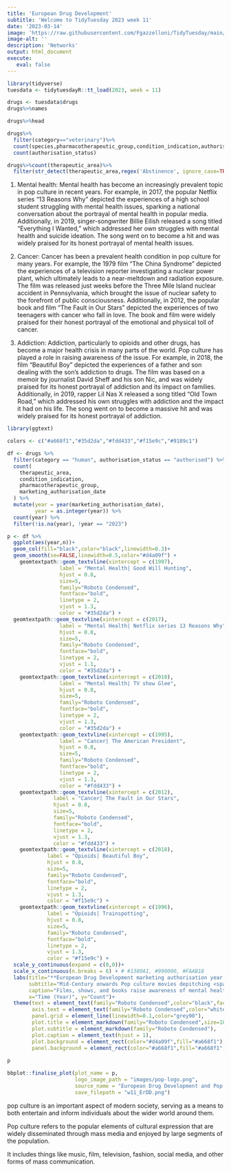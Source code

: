 ```yaml
---
title: 'European Drug Development'
subtitle: 'Welcome to TidyTuesday 2023 week 11'
date: '2023-03-14'
image: 'https://raw.githubusercontent.com/Fgazzelloni/TidyTuesday/main/data/2023/w11_ErDD/w11_ErDD.png'
image-alt: ''
description: 'Networks'
output: html_document
execute: 
   eval: false
---
```

```r
library(tidyverse)
tuesdata <- tidytuesdayR::tt_load(2023, week = 11)
```


```r
drugs <- tuesdata$drugs
drugs%>%names
```


```r
drugs%>%head
```




```r
drugs%>%
  filter(category=="veterinary")%>%
  count(species,pharmacotherapeutic_group,condition_indication,authorisation_status)%>%
  count(authorisation_status)
```




```r
drugs%>%count(therapeutic_area)%>%
  filter(str_detect(therapeutic_area,regex('Abstinence', ignore_case=TRUE)))
```


1. Mental health: Mental health has become an increasingly prevalent topic in pop culture in recent years. For example, in 2017, the popular Netflix series "13 Reasons Why" depicted the experiences of a high school student struggling with mental health issues, sparking a national conversation about the portrayal of mental health in popular media. Additionally, in 2019, singer-songwriter Billie Eilish released a song titled "Everything I Wanted," which addressed her own struggles with mental health and suicide ideation. The song went on to become a hit and was widely praised for its honest portrayal of mental health issues.



2. Cancer: Cancer has been a prevalent health condition in pop culture for many years. For example, the 1979 film "The China Syndrome" depicted the experiences of a television reporter investigating a nuclear power plant, which ultimately leads to a near-meltdown and radiation exposure. The film was released just weeks before the Three Mile Island nuclear accident in Pennsylvania, which brought the issue of nuclear safety to the forefront of public consciousness. Additionally, in 2012, the popular book and film "The Fault in Our Stars" depicted the experiences of two teenagers with cancer who fall in love. The book and film were widely praised for their honest portrayal of the emotional and physical toll of cancer.



3. Addiction: Addiction, particularly to opioids and other drugs, has become a major health crisis in many parts of the world. Pop culture has played a role in raising awareness of the issue. For example, in 2018, the film "Beautiful Boy" depicted the experiences of a father and son dealing with the son's addiction to drugs. The film was based on a memoir by journalist David Sheff and his son Nic, and was widely praised for its honest portrayal of addiction and its impact on families. Additionally, in 2019, rapper Lil Nas X released a song titled "Old Town Road," which addressed his own struggles with addiction and the impact it had on his life. The song went on to become a massive hit and was widely praised for its honest portrayal of addiction.



```r
library(ggtext)
```


```r
colors <- c("#a668f1","#35d2da","#fdd433","#f15e9c","#9189c1")
```

```r
df <- drugs %>%
  filter(category == "human", authorisation_status == "authorised") %>%
  count(
    therapeutic_area,
    condition_indication,
    pharmacotherapeutic_group,
    marketing_authorisation_date
  ) %>%
  mutate(year = year(marketing_authorisation_date),
         year = as.integer(year)) %>%
  count(year) %>%
  filter(!is.na(year), !year == "2023")
```


```r
p <- df %>%
  ggplot(aes(year,n))+
  geom_col(fill="black",color="black",linewidth=0.3)+
  geom_smooth(se=FALSE,linewidth=0.5,color="#d4a09f") +
    geomtextpath::geom_textvline(xintercept = c(1997), 
                 label = "Mental Health| Good Will Hunting", 
                 hjust = 0.8,
                 size=5,
                 family="Roboto Condensed",
                 fontface="bold",
                 linetype = 2, 
                 vjust = 1.3, 
                 color = "#35d2da") +
  geomtextpath::geom_textvline(xintercept = c(2017), 
                 label = "Mental Health| Netflix series 13 Reasons Why", 
                 hjust = 0.8,
                 size=5,
                 family="Roboto Condensed",
                 fontface="bold",
                 linetype = 2, 
                 vjust = 1.1, 
                 color = "#35d2da") +
    geomtextpath::geom_textvline(xintercept = c(2010), 
                 label = "Mental Health| TV show Glee", 
                 hjust = 0.8,
                 size=5,
                 family="Roboto Condensed",
                 fontface="bold",
                 linetype = 2, 
                 vjust = 1.3, 
                 color = "#35d2da") +
    geomtextpath::geom_textvline(xintercept = c(1995), 
                 label = "Cancer| The American President", 
                 hjust = 0.8,
                 size=5,
                 family="Roboto Condensed",
                 fontface="bold",
                 linetype = 2, 
                 vjust = 1.3, 
                 color = "#fdd433") +
    geomtextpath::geom_textvline(xintercept = c(2012), 
               label = "Cancer| The Fault in Our Stars", 
               hjust = 0.8,
               size=5,
               family="Roboto Condensed",
               fontface="bold",
               linetype = 2, 
               vjust = 1.3, 
               color = "#fdd433") +
    geomtextpath::geom_textvline(xintercept = c(2018), 
             label = "Opioids| Beautiful Boy", 
             hjust = 0.8,
             size=5,
             family="Roboto Condensed",
             fontface="bold",
             linetype = 2, 
             vjust = 1.3, 
             color = "#f15e9c") +
    geomtextpath::geom_textvline(xintercept = c(1996), 
             label = "Opioids| Trainspotting", 
             hjust = 0.8,
             size=5,
             family="Roboto Condensed",
             fontface="bold",
             linetype = 2, 
             vjust = 1.3, 
             color = "#f15e9c") +
  scale_y_continuous(expand = c(0,0))+
  scale_x_continuous(n.breaks = 6) + # #1380A1, #990000, #FAAB18
  labs(title="**European Drug Development marketing authorisation year trend**",
       subtitle="Mid-Century onwards Pop culture movies depitching <span style='color:#35d2da;'>Mental health</span>,<span style='color:#fdd433;'>Cancer</span>, and <span style='color:#f15e9c;'>Opioids addiction</span>",
       caption="Films, shows, and books raise awareness of mental health, cancer, and addiction issues in pop culture.\nDataSource: #TidyTuesday 2023 week11 European Drug Development\nDataViz: Federica Gazzelloni #30DayChartChallenge 2023 Day13 - Pop Culture",
       x="Time (Year)", y="Count")+
  theme(text = element_text(family="Roboto Condensed",color="black",face="bold"),
        axis.text = element_text(family="Roboto Condensed",color="white"),
        panel.grid = element_line(linewidth=0.1,color="grey90"),
        plot.title = element_markdown(family="Roboto Condensed",size=18),
        plot.subtitle = element_markdown(family="Roboto Condensed"),
        plot.caption = element_text(hjust = 1),
        plot.background = element_rect(color="#d4a09f",fill="#a668f1"),
        panel.background = element_rect(color="#a668f1",fill="#a668f1",linewidth=0.5))
  
p
```



```r
bbplot::finalise_plot(plot_name = p,
                      logo_image_path = "images/pop-logo.png",
                      source_name = "European Drug Development and Pop Culture",
                      save_filepath = "w11_ErDD.png")
```


pop culture is an important aspect of modern society, serving as a means to both entertain and inform individuals about the wider world around them.

Pop culture refers to the popular elements of cultural expression that are widely disseminated through mass media and enjoyed by large segments of the population. 

It includes things like music, film, television, fashion, social media, and other forms of mass communication.




